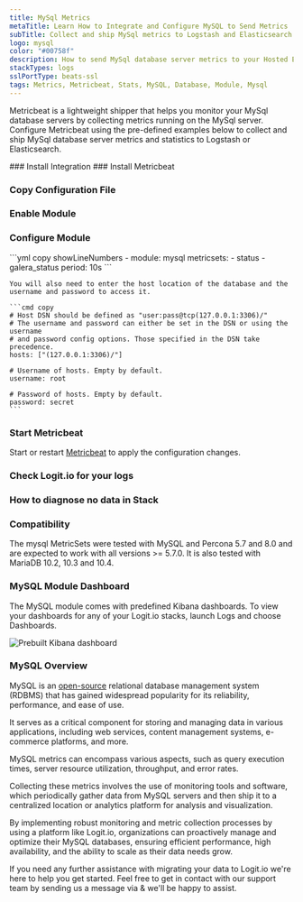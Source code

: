 ```yaml
---
title: MySql Metrics
metaTitle: Learn How to Integrate and Configure MySQL to Send Metrics
subTitle: Collect and ship MySql metrics to Logstash and Elasticsearch
logo: mysql
color: "#00758f"
description: How to send MySql database server metrics to your Hosted ELK Logstash instance. Configure Metricbeat to send MySql server metrics to Logstash or Elasticsearch. 
stackTypes: logs
sslPortType: beats-ssl
tags: Metrics, Metricbeat, Stats, MySQL, Database, Module, Mysql
---
```


Metricbeat is a lightweight shipper that helps you monitor your MySql database servers by collecting metrics running on the MySql server. 
Configure Metricbeat using the pre-defined examples below to collect and ship MySql database server metrics and statistics to Logstash or Elasticsearch.

<Steps>
  ### Install Integration
  <InstallIntegration/>
  ### Install Metricbeat

  <InstallBeat beatname="metricbeat" />

  ### Copy Configuration File

  <MetricbeatOutput />

  ### Enable Module

  <EnableMetricbeatModule module="mysql" />

  ### Configure Module

  <ConfigureMetricbeatModule module="mysql">
    ```yml copy showLineNumbers
    - module: mysql
      metricsets:
        - status
        - galera_status
      period: 10s
    ```

    You will also need to enter the host location of the database and the username and password to access it.

    ```cmd copy
    # Host DSN should be defined as "user:pass@tcp(127.0.0.1:3306)/"
    # The username and password can either be set in the DSN or using the username
    # and password config options. Those specified in the DSN take precedence.
    hosts: ["(127.0.0.1:3306)/"]

    # Username of hosts. Empty by default.
    username: root

    # Password of hosts. Empty by default.
    password: secret
    ```
  </ConfigureMetricbeatModule>

  ### Start Metricbeat

  Start or restart [Metricbeat](https://www.elastic.co/guide/en/beats/metricbeat/master/metricbeat-starting.html) 
  to apply the configuration changes.

  ### Check Logit.io for your logs

  <LaunchStack utmMedium="logs" utmCampaign="mysql_metricbeat" source="metrics_mysql" />

  ### How to diagnose no data in Stack

  <DiagnoseNoData />

  ### Compatibility

  The mysql MetricSets were tested with MySQL and Percona 5.7 and 8.0 and are expected to work with all versions >= 5.7.0. 
  It is also tested with MariaDB 10.2, 10.3 and 10.4.
</Steps>

### MySQL Module Dashboard

The MySQL module comes with predefined Kibana dashboards. To view your dashboards 
for any of your Logit.io stacks, launch Logs and choose Dashboards.
      
![Prebuilt Kibana dashboard](@/images/integrations/metricbeats/metricbeat_module_mysql.png)

### MySQL Overview

MySQL is an [open-source](https://logit.io/blog/post/open-source-dashboard/) relational database management system (RDBMS) 
that has gained widespread popularity for its reliability, performance, and ease of use. 
      
It serves as a critical component for storing and managing data in various applications, including 
web services, content management systems, e-commerce platforms, and more. 

MySQL metrics can encompass various aspects, such as query execution times, server resource utilization, throughput, and error rates. 

Collecting these metrics involves the use of monitoring tools and software, which periodically 
gather data from MySQL servers and then ship it to a centralized location or analytics platform for analysis and visualization. 

By implementing robust monitoring and metric collection processes by using a platform like Logit.io, 
organizations can proactively manage and optimize their MySQL databases, ensuring efficient performance, 
high availability, and the ability to scale as their data needs grow.    

If you need any further assistance with migrating your data to Logit.io we're here to help you get started. 
Feel free to get in contact with our support team by sending us a message via <IntercomButton text="live chat" /> & we'll be happy to assist.